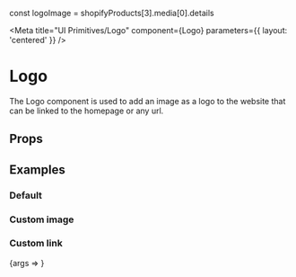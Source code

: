 
const logoImage = shopifyProducts[3].media[0].details

<Meta title="UI Primitives/Logo" component={Logo} parameters={{ layout: 'centered' }} />

# Logo

The Logo component is used to add an image as a logo to the website that can be linked to the homepage or any url.

## Props

<ArgsTable of={Logo} />

## Examples

### Default

<Preview>
  <Story name="Default">
    <Logo />
  </Story>
</Preview>

### Custom image

<Preview>
  <Story name="Custom image">
    <Logo image={logoImage} />
  </Story>
</Preview>

### Custom link

<Preview>
  <Story
    name="Custom link"
    argTypes={{
      image: {
        table: {
          disable: true,
        },
      },
      link: {
        control: {
          type: 'text',
        },
        table: {
          disable: false,
        },
      },
    }}
    args={{
      link: '/my-homepage',
    }}
  >
    {args => <Logo link={args.link} />}
  </Story>
</Preview>
